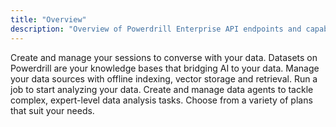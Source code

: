 ```yaml
---
title: "Overview"
description: "Overview of Powerdrill Enterprise API endpoints and capabilities"
---
```


<CardGroup cols={2}>
<Card 
    title="Sessions" 
    icon="comment-dots" 
    href="/api-reference/create-sessions"
    >
    Create and manage your sessions to converse with your data.
</Card>
<Card 
    title="Datasets" 
    icon="database" 
    href="/api-reference/create-dataset"
    >
    Datasets on Powerdrill are your knowledge bases that bridging AI to your data.
</Card>
<Card 
    title="Data Sources" 
    icon="file-lines" 
    href="/api-reference/create-data-source"
    >
    Manage your data sources with offline indexing, vector storage and retrieval.
</Card>
<Card 
    title="Jobs" 
    icon="bag-shopping" 
    href="/api-reference/create-job"
    >
    Run a job to start analyzing your data.
</Card>
<Card 
    title="Agents" 
    icon="user" 
    href="/api-reference/create-agent"
    >
    Create and manage data agents to tackle complex, expert-level data analysis tasks.
</Card>
<Card 
    title="Subscriptions" 
    icon="cart-shopping" 
    href="/api-reference/subscriptions"
    >
    Choose from a variety of plans that suit your needs.
</Card>
</CardGroup>